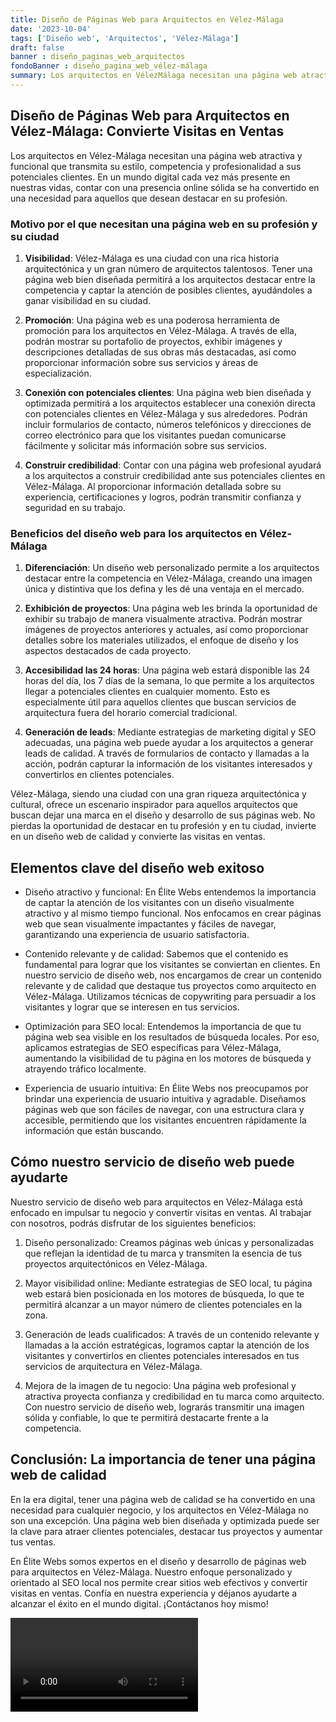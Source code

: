 ```yaml
---
title: Diseño de Páginas Web para Arquitectos en Vélez-Málaga
date: '2023-10-04'
tags: ['Diseño web', 'Arquitectos', 'Vélez-Málaga']
draft: false
banner : diseño_paginas_web_arquitectos
fondoBanner : diseño_pagina_web_vélez-málaga
summary: Los arquitectos en VélezMálaga necesitan una página web atractiva y funcional que transmita su estilo, competencia y profesionalidad a sus potenciales clientes. En un mundo digital cada vez más presente en nuestras vidas, contar con una presencia online sólida se ha convertido en una necesidad para aquellos que desean destacar en su profesión.
---
```


## Diseño de Páginas Web para Arquitectos en Vélez-Málaga: Convierte Visitas en Ventas

Los arquitectos en Vélez-Málaga necesitan una página web atractiva y funcional que transmita su estilo, competencia y profesionalidad a sus potenciales clientes. En un mundo digital cada vez más presente en nuestras vidas, contar con una presencia online sólida se ha convertido en una necesidad para aquellos que desean destacar en su profesión.

### Motivo por el que necesitan una página web en su profesión y su ciudad

1. **Visibilidad**: Vélez-Málaga es una ciudad con una rica historia arquitectónica y un gran número de arquitectos talentosos. Tener una página web bien diseñada permitirá a los arquitectos destacar entre la competencia y captar la atención de posibles clientes, ayudándoles a ganar visibilidad en su ciudad.

2. **Promoción**: Una página web es una poderosa herramienta de promoción para los arquitectos en Vélez-Málaga. A través de ella, podrán mostrar su portafolio de proyectos, exhibir imágenes y descripciones detalladas de sus obras más destacadas, así como proporcionar información sobre sus servicios y áreas de especialización.

3. **Conexión con potenciales clientes**: Una página web bien diseñada y optimizada permitirá a los arquitectos establecer una conexión directa con potenciales clientes en Vélez-Málaga y sus alrededores. Podrán incluir formularios de contacto, números telefónicos y direcciones de correo electrónico para que los visitantes puedan comunicarse fácilmente y solicitar más información sobre sus servicios.

4. **Construir credibilidad**: Contar con una página web profesional ayudará a los arquitectos a construir credibilidad ante sus potenciales clientes en Vélez-Málaga. Al proporcionar información detallada sobre su experiencia, certificaciones y logros, podrán transmitir confianza y seguridad en su trabajo.

### Beneficios del diseño web para los arquitectos en Vélez-Málaga

1. **Diferenciación**: Un diseño web personalizado permite a los arquitectos destacar entre la competencia en Vélez-Málaga, creando una imagen única y distintiva que los defina y les dé una ventaja en el mercado.

2. **Exhibición de proyectos**: Una página web les brinda la oportunidad de exhibir su trabajo de manera visualmente atractiva. Podrán mostrar imágenes de proyectos anteriores y actuales, así como proporcionar detalles sobre los materiales utilizados, el enfoque de diseño y los aspectos destacados de cada proyecto.

3. **Accesibilidad las 24 horas**: Una página web estará disponible las 24 horas del día, los 7 días de la semana, lo que permite a los arquitectos llegar a potenciales clientes en cualquier momento. Esto es especialmente útil para aquellos clientes que buscan servicios de arquitectura fuera del horario comercial tradicional.

4. **Generación de leads**: Mediante estrategias de marketing digital y SEO adecuadas, una página web puede ayudar a los arquitectos a generar leads de calidad. A través de formularios de contacto y llamadas a la acción, podrán capturar la información de los visitantes interesados y convertirlos en clientes potenciales.

Vélez-Málaga, siendo una ciudad con una gran riqueza arquitectónica y cultural, ofrece un escenario inspirador para aquellos arquitectos que buscan dejar una marca en el diseño y desarrollo de sus páginas web. No pierdas la oportunidad de destacar en tu profesión y en tu ciudad, invierte en un diseño web de calidad y convierte las visitas en ventas.

<GifSeo />

<Cta />

## Elementos clave del diseño web exitoso

- Diseño atractivo y funcional: En Élite Webs entendemos la importancia de captar la atención de los visitantes con un diseño visualmente atractivo y al mismo tiempo funcional. Nos enfocamos en crear páginas web que sean visualmente impactantes y fáciles de navegar, garantizando una experiencia de usuario satisfactoria.

- Contenido relevante y de calidad: Sabemos que el contenido es fundamental para lograr que los visitantes se conviertan en clientes. En nuestro servicio de diseño web, nos encargamos de crear un contenido relevante y de calidad que destaque tus proyectos como arquitecto en Vélez-Málaga. Utilizamos técnicas de copywriting para persuadir a los visitantes y lograr que se interesen en tus servicios.

- Optimización para SEO local: Entendemos la importancia de que tu página web sea visible en los resultados de búsqueda locales. Por eso, aplicamos estrategias de SEO específicas para Vélez-Málaga, aumentando la visibilidad de tu página en los motores de búsqueda y atrayendo tráfico localmente.

- Experiencia de usuario intuitiva: En Élite Webs nos preocupamos por brindar una experiencia de usuario intuitiva y agradable. Diseñamos páginas web que son fáciles de navegar, con una estructura clara y accesible, permitiendo que los visitantes encuentren rápidamente la información que están buscando.

## Cómo nuestro servicio de diseño web puede ayudarte

Nuestro servicio de diseño web para arquitectos en Vélez-Málaga está enfocado en impulsar tu negocio y convertir visitas en ventas. Al trabajar con nosotros, podrás disfrutar de los siguientes beneficios:

1. Diseño personalizado: Creamos páginas web únicas y personalizadas que reflejan la identidad de tu marca y transmiten la esencia de tus proyectos arquitectónicos en Vélez-Málaga.

2. Mayor visibilidad online: Mediante estrategias de SEO local, tu página web estará bien posicionada en los motores de búsqueda, lo que te permitirá alcanzar a un mayor número de clientes potenciales en la zona.

3. Generación de leads cualificados: A través de un contenido relevante y llamadas a la acción estratégicas, logramos captar la atención de los visitantes y convertirlos en clientes potenciales interesados en tus servicios de arquitectura en Vélez-Málaga.

4. Mejora de la imagen de tu negocio: Una página web profesional y atractiva proyecta confianza y credibilidad en tu marca como arquitecto. Con nuestro servicio de diseño web, lograrás transmitir una imagen sólida y confiable, lo que te permitirá destacarte frente a la competencia.

## Conclusión: La importancia de tener una página web de calidad

En la era digital, tener una página web de calidad se ha convertido en una necesidad para cualquier negocio, y los arquitectos en Vélez-Málaga no son una excepción. Una página web bien diseñada y optimizada puede ser la clave para atraer clientes potenciales, destacar tus proyectos y aumentar tus ventas.

En Élite Webs somos expertos en el diseño y desarrollo de páginas web para arquitectos en Vélez-Málaga. Nuestro enfoque personalizado y orientado al SEO local nos permite crear sitios web efectivos y convertir visitas en ventas. Confía en nuestra experiencia y déjanos ayudarte a alcanzar el éxito en el mundo digital. ¡Contáctanos hoy mismo!

<Video />

<CtaBot job='Arquitectos' city='Vélez-Málaga'/>

<Gmaps query='Vélez-Málaga+españa+maps' />